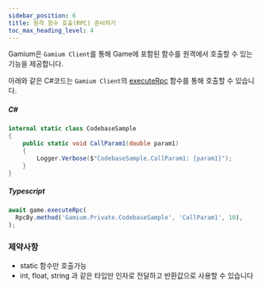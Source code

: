 ```yaml
---
sidebar_position: 6
title: 원격 함수 호출(RPC) 준비하기
toc_max_heading_level: 4
---
```


Gamium은 `Gamium Client`를 통해 Game에 포함된 함수를 원격에서 호출할 수 있는 기능을 제공합니다.

아래와 같은 C#코드는 `Gamium Client`의 [executeRpc](../../gamium-client/api/classes/gamium-client#executeRpc-) 함수를 통해 호출할 수 있습니다.

##### C#

```csharp
internal static class CodebaseSample
{
    public static void CallParam1(double param1)
    {
        Logger.Verbose($"CodebaseSample.CallParam1: {param1}");
    }
}
```

##### Typescript

```ts
await game.executeRpc(
  RpcBy.method('Gamium.Private.CodebaseSample', 'CallParam1', 10),
);
```

### 제약사항

- static 함수만 호출가능
- int, float, string 과 같은 타입만 인자로 전달하고 반환값으로 사용할 수 있습니다
